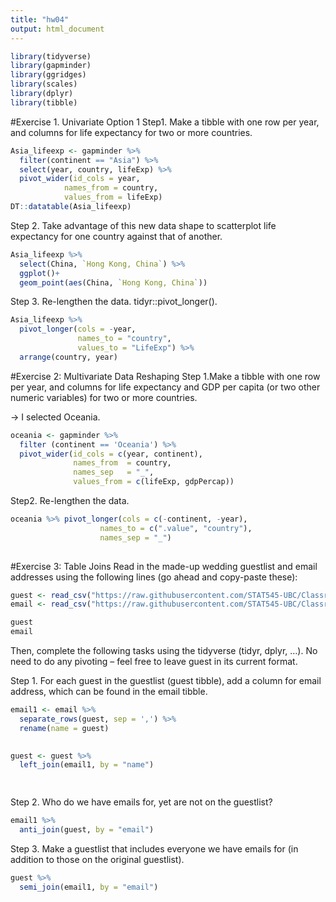 ```yaml
---
title: "hw04"
output: html_document
---
```

```r
library(tidyverse)
library(gapminder)
library(ggridges)
library(scales)
library(dplyr)
library(tibble)
```

#Exercise 1. Univariate Option 1
Step1. Make a tibble with one row per year, and columns for life expectancy for two or more countries.

```r
Asia_lifeexp <- gapminder %>%
  filter(continent == "Asia") %>%
  select(year, country, lifeExp) %>%
  pivot_wider(id_cols = year,
            names_from = country,
            values_from = lifeExp)
DT::datatable(Asia_lifeexp)
```

Step 2. Take advantage of this new data shape to scatterplot life expectancy for one country against that of another. 
```r
Asia_lifeexp %>%
  select(China, `Hong Kong, China`) %>% 
  ggplot()+
  geom_point(aes(China, `Hong Kong, China`))
```

Step 3. Re-lengthen the data. tidyr::pivot_longer().
```r
Asia_lifeexp %>% 
  pivot_longer(cols = -year,
               names_to = "country",
               values_to = "LifeExp") %>% 
  arrange(country, year)

```

#Exercise 2: Multivariate Data Reshaping
Step 1.Make a tibble with one row per year, and columns for life expectancy and GDP per capita (or two other numeric variables) for two or more countries.

-> I selected Oceania.

```r

oceania <- gapminder %>%
  filter (continent == 'Oceania') %>%
  pivot_wider(id_cols = c(year, continent),
              names_from  = country,
              names_sep   = "_",
              values_from = c(lifeExp, gdpPercap))

```

Step2. Re-lengthen the data.
```r
oceania %>% pivot_longer(cols = c(-continent, -year),
                    names_to = c(".value", "country"),
                    names_sep = "_")
  
```


#Exercise 3: Table Joins
Read in the made-up wedding guestlist and email addresses using the following lines (go ahead and copy-paste these):
```r
guest <- read_csv("https://raw.githubusercontent.com/STAT545-UBC/Classroom/master/data/wedding/attend.csv")
email <- read_csv("https://raw.githubusercontent.com/STAT545-UBC/Classroom/master/data/wedding/emails.csv")

guest
email
```

Then, complete the following tasks using the tidyverse (tidyr, dplyr, …). No need to do any pivoting – feel free to leave guest in its current format.

Step 1. For each guest in the guestlist (guest tibble), add a column for email address, which can be found in the email tibble.
```r

email1 <- email %>%
  separate_rows(guest, sep = ',') %>% 
  rename(name = guest) 

  
guest <- guest %>%
  left_join(email1, by = "name")

 
```

Step 2. Who do we have emails for, yet are not on the guestlist?
```r
email1 %>% 
  anti_join(guest, by = "email")
```

Step 3. Make a guestlist that includes everyone we have emails for (in addition to those on the original guestlist).
```r
guest %>% 
  semi_join(email1, by = "email")
```

